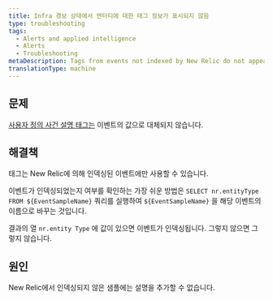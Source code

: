 ```yaml
---
title: Infra 경보 상태에서 엔터티에 대한 태그 정보가 표시되지 않음
type: troubleshooting
tags:
  - Alerts and applied intelligence
  - Alerts
  - Troubleshooting
metaDescription: Tags from events not indexed by New Relic do not appear.
translationType: machine
---
```


## 문제

[사용자 정의 사건 설명 태그는](/docs/alerts-applied-intelligence/new-relic-alerts/alert-conditions/alert-custom-incident-descriptions#example) 이벤트의 값으로 대체되지 않습니다.

## 해결책

태그는 New Relic에 의해 인덱싱된 이벤트에만 사용할 수 있습니다.

이벤트가 인덱싱되었는지 여부를 확인하는 가장 쉬운 방법은 `SELECT nr.entityType FROM ${EventSampleName}` 쿼리를 실행하여 `${EventSampleName}` 을 해당 이벤트의 이름으로 바꾸는 것입니다.

결과의 열 `nr.entity Type` 에 값이 있으면 이벤트가 인덱싱됩니다. 그렇지 않으면 그렇지 않습니다.

## 원인

New Relic에서 인덱싱되지 않은 샘플에는 설명을 추가할 수 없습니다.